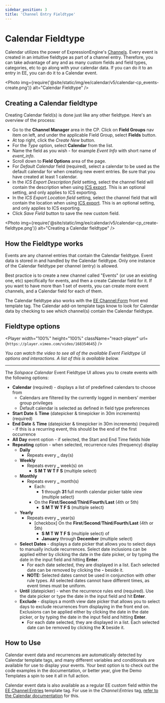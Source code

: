 ```yaml
---
sidebar_position: 3
title: 'Channel Entry Fieldtype'
---
```




# Calendar Fieldtype

Calendar utilizes the power of ExpressionEngine's [Channels](https://docs.expressionengine.com/v7/channels/entries.html). Every event is created in an intuitive fieldtype as part of a channel entry. Therefore, you can take advantage of any and as many custom fields and field types, categories, etc to go along with your calendar data. If you can do it to an entry in EE, you can do it to a Calendar event.

<Photo
  img={require('@site/static/img/ee/calendar/v5/calendar-cp_events-create.png')}
  alt="Calendar Fieldtype"
/>

## Creating a Calendar fieldtype

Creating Calendar field(s) is done just like any other fieldtype. Here's an overview of the process:

- Go to the **Channel Manager** area in the CP. Click on **Field Groups** nav item on left, and under the applicable Field Group, select **Fields** button.
- At top right, click the _Create New_ button.
- For the _Type_ option, select **Calendar** from the list.
- Name the field as you wish - for example _Event Info_ with short name of _event_info_.
- Scroll down to **Field Options** area of the page.
- For _Default Calendar_ field (required), select a calendar to be used as the default calendar for when creating new event entries. Be sure that you have created at least 1 calendar.
- In the _ICS Export Description field_ setting, select the channel field will contain the description when using [ICS export](../templating/ics-export.mdx). This is an optional setting, and only applies to ICS exporting.
- In the _ICS Export Location field_ setting, select the channel field that will contain the location when using [ICS export](../templating/ics-export.mdx). This is an optional setting, and only applies to ICS exporting.
- Click _Save Field_ button to save the new custom field.

<Photo
  img={require('@site/static/img/ee/calendar/v5/calendar-cp_create-fieldtype.png')}
  alt="Creating a Calendar fieldtype"
/>

## How the Fieldtype works

Events are any channel entries that contain the Calendar fieldtype. Event data is stored in and handled by the Calendar fieldtype. Only one instance of the Calendar fieldtype per channel (entry) is allowed.

Best practice is to create a new channel called "Events" (or use an existing one, etc) specifically for events, and then a create Calendar field for it. If you want to have more than 1 set of events, you can create more event channels, and a Calendar field for each of them.

The Calendar fieldtype also works with the [EE Channel:Form](https://docs.expressionengine.com/v7/channels/channel-form/overview.html) front end template tag. The Calendar add-on template tags know to look for Calendar data by checking to see which channel(s) contain the Calendar fieldtype.

## Fieldtype options

<Player
  width="100%"
  height="100%"
  className="react-player"
  url={`https://player.vimeo.com/video/168354645`}
/>

<i>
  You can watch the video to see all of the available Event Fieldtype UI options
  and interactions. A list of this is available below.
</i>

---

The _Solspace Calendar_ Event Fieldtype UI allows you to create events with the following options:

- **Calendar** (required) - displays a list of predefined calendars to choose from
  - Calendars are filtered by the currently logged in members' member group privileges
  - Default calendar is selected as defined in field type preferences
- **Start Date** & **Time** (datepicker & timepicker in 30m increments) (required)
- **End Date** & **Time** (datepicker & timepicker in 30m increments) (required) - if this is a recurring event, this should be the end of the first occurrence
- **All Day** event option - if selected, the Start and End Time fields hide
- **Repeating** option - when selected, recurrence rules (frequency) display
  - **Daily**
    - Repeats every **\_** day(s)
  - **Weekly**
    - Repeats every **\_** week(s) on
      - **S M T W T F S** (multiple select)
  - **Monthly**
    - Repeats every **\_** month(s)
      - Each:
        - **1** through **31** full month calendar picker table view (multiple select)
      - On the **First**/**Second**/**Third**/**Fourth**/**Last** (4th or 5th)
        - **S M T W T F S** (multiple select)
  - **Yearly**
    - Repeats every **\_** year(s)
      - [checkbox] On the **First**/**Second**/**Third**/**Fourth**/**Last** (4th or 5th)
        - **S M T W T F S** (multiple select) of
        - **January** through **December** (multiple select)
  - **Select Dates** - displays a date picker that allows you to select days to manually include recurrences. Select date inclusions can be applied either by clicking the date in the date picker, or by typing the date in the input field and hitting **Enter**.
    - For each date selected, they are displayed in a list. Each selected date can be removed by clicking the **-** beside it.
    - **NOTE:** Selected dates cannot be used in conjunction with other rule types. All selected dates cannot have different times, as event times must be uniform.
  - **Until** (datepicker) - when the recurrence rules end (required). Use the date picker or type the date in the input field and hit **Enter**.
  - **Exclude** - displays a month view date picker that allows you to select days to exclude recurrences from displaying in the front end on. Exclusions can be applied either by clicking the date in the date picker, or by typing the date in the input field and hitting **Enter**.
    - For each date selected, they are displayed in a list. Each selected date can be removed by clicking the **X** beside it.

## How to Use

Calendar event data and recurrences are automatically detected by Calendar template tags, and many different variables and conditionals are available for use to display your events. Your best option is to check out the code examples in the documentation, or better year, give the Demo Templates a spin to see it all in full action.

Calendar event data is also available as a regular EE custom field within the [EE Channel:Entries](https://docs.expressionengine.com/v7/channels/entries.html) template tag. For use in the _Channel:Entries_ tag, [refer to the Calendar documentation](../templating/channel-entries.mdx) for this.
